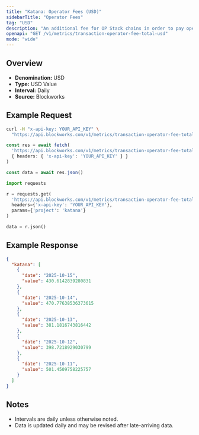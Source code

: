 ```yaml
---
title: "Katana: Operator Fees (USD)"
sidebarTitle: "Operator Fees"
tag: "USD"
description: "An additional fee for OP Stack chains in order to pay operators, such as provers and verfiers, for their work and is included as part of the transaction fee"
openapi: "GET /v1/metrics/transaction-operator-fee-total-usd"
mode: "wide"
---
```


## Overview

- **Denomination:** USD
- **Type:** USD Value
- **Interval:** Daily
- **Source:** Blockworks

## Example Request

<CodeGroup>

```bash cURL
curl -H "x-api-key: YOUR_API_KEY" \
  "https://api.blockworks.com/v1/metrics/transaction-operator-fee-total-usd?project=katana"
```

```typescript TypeScript
const res = await fetch(
  'https://api.blockworks.com/v1/metrics/transaction-operator-fee-total-usd?project=katana',
  { headers: { 'x-api-key': 'YOUR_API_KEY' } }
)

const data = await res.json()
```

```python Python
import requests

r = requests.get(
  'https://api.blockworks.com/v1/metrics/transaction-operator-fee-total-usd',
  headers={'x-api-key': 'YOUR_API_KEY'},
  params={'project': 'katana'}
)

data = r.json()
```

</CodeGroup>

## Example Response

```json
{
  "katana": [
    {
      "date": "2025-10-15",
      "value": 430.6142839280831
    },
    {
      "date": "2025-10-14",
      "value": 470.77638536373615
    },
    {
      "date": "2025-10-13",
      "value": 381.1816743816442
    },
    {
      "date": "2025-10-12",
      "value": 398.7218929030799
    },
    {
      "date": "2025-10-11",
      "value": 501.4509758225757
    }
  ]
}
```

## Notes
- Intervals are daily unless otherwise noted.
- Data is updated daily and may be revised after late-arriving data.